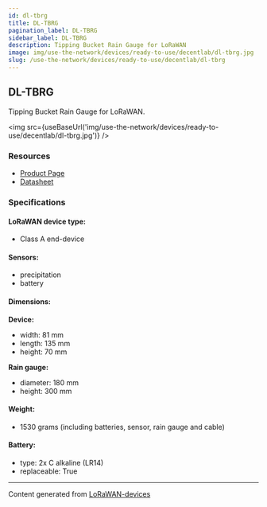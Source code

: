 ```yaml
---
id: dl-tbrg
title: DL-TBRG
pagination_label: DL-TBRG
sidebar_label: DL-TBRG
description: Tipping Bucket Rain Gauge for LoRaWAN
image: img/use-the-network/devices/ready-to-use/decentlab/dl-tbrg.jpg
slug: /use-the-network/devices/ready-to-use/decentlab/dl-tbrg
---
```



## DL-TBRG

Tipping Bucket Rain Gauge for LoRaWAN.

<img src={useBaseUrl('img/use-the-network/devices/ready-to-use/decentlab/dl-tbrg.jpg')} />

### Resources

- [Product Page](https://www.decentlab.com/products/tipping-bucket-rain-gauge-for-lorawan)
- [Datasheet](https://cdn.decentlab.com/download/datasheets/Decentlab-DL-TBRG-datasheet.pdf)

### Specifications

#### LoRaWAN device type:
- Class A end-device

#### Sensors:

- precipitation
- battery

#### Dimensions:

**Device:**
- width: 81 mm
- length: 135 mm
- height: 70 mm

**Rain gauge:**
- diameter: 180 mm
- height: 300 mm

#### Weight:

- 1530 grams (including batteries, sensor, rain gauge and cable)

#### Battery:

- type: 2x C alkaline (LR14)
- replaceable: True

---

Content generated from [LoRaWAN-devices](https://github.com/TheThingsNetwork/lorawan-devices)
